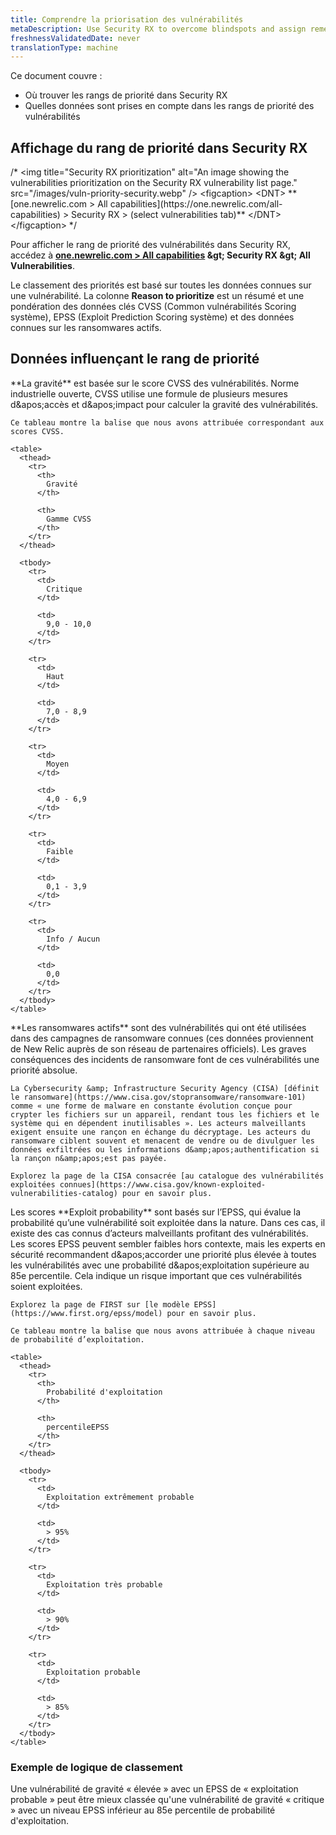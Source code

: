 ```yaml
---
title: Comprendre la priorisation des vulnérabilités
metaDescription: Use Security RX to overcome blindspots and assign remediation to developers as a security team.
freshnessValidatedDate: never
translationType: machine
---
```


Ce document couvre :

* Où trouver les rangs de priorité dans Security RX
* Quelles données sont prises en compte dans les rangs de priorité des vulnérabilités

## Affichage du rang de priorité dans Security RX

/\* &lt;img title=&quot;Security RX prioritization&quot; alt=&quot;An image showing the vulnerabilities prioritization on the Security RX vulnerability list page.&quot; src=&quot;/images/vuln-priority-security.webp&quot; /&gt; &lt;figcaption&gt; &lt;DNT&gt; \*\*\[one.newrelic.com &gt; All capabilities]\(https\://one.newrelic.com/all-capabilities) &gt; Security RX &gt; (select vulnerabilities tab)\*\* &lt;/DNT&gt; &lt;/figcaption&gt; \*/

Pour afficher le rang de priorité des vulnérabilités dans Security RX, accédez à **[one.newrelic.com &gt; All capabilities](https://one.newrelic.com/all-capabilities) &amp;gt; Security RX &amp;gt; All Vulnerabilities**.

Le classement des priorités est basé sur toutes les données connues sur une vulnérabilité. La colonne **Reason to prioritize** est un résumé et une pondération des données clés CVSS (Common vulnérabilités Scoring système), EPSS (Exploit Prediction Scoring système) et des données connues sur les ransomwares actifs.

## Données influençant le rang de priorité

<CollapserGroup>
  <Collapser className="freq-link" id="severity" title="Données de gravité">
    **La gravité** est basée sur le score CVSS des vulnérabilités. Norme industrielle ouverte, CVSS utilise une formule de plusieurs mesures d&amp;apos;accès et d&amp;apos;impact pour calculer la gravité des vulnérabilités.

    Ce tableau montre la balise que nous avons attribuée correspondant aux scores CVSS.

    <table>
      <thead>
        <tr>
          <th>
            Gravité
          </th>

          <th>
            Gamme CVSS
          </th>
        </tr>
      </thead>

      <tbody>
        <tr>
          <td>
            Critique
          </td>

          <td>
            9,0 - 10,0
          </td>
        </tr>

        <tr>
          <td>
            Haut
          </td>

          <td>
            7,0 - 8,9
          </td>
        </tr>

        <tr>
          <td>
            Moyen
          </td>

          <td>
            4,0 - 6,9
          </td>
        </tr>

        <tr>
          <td>
            Faible
          </td>

          <td>
            0,1 - 3,9
          </td>
        </tr>

        <tr>
          <td>
            Info / Aucun
          </td>

          <td>
            0,0
          </td>
        </tr>
      </tbody>
    </table>
  </Collapser>

  <Collapser className="freq-link" id="active-ransomware" title="Données actives sur les ransomwares">
    **Les ransomwares actifs** sont des vulnérabilités qui ont été utilisées dans des campagnes de ransomware connues (ces données proviennent de New Relic auprès de son réseau de partenaires officiels). Les graves conséquences des incidents de ransomware font de ces vulnérabilités une priorité absolue.

    La Cybersecurity &amp; Infrastructure Security Agency (CISA) [définit le ransomware](https://www.cisa.gov/stopransomware/ransomware-101) comme « une forme de malware en constante évolution conçue pour crypter les fichiers sur un appareil, rendant tous les fichiers et le système qui en dépendent inutilisables ». Les acteurs malveillants exigent ensuite une rançon en échange du décryptage. Les acteurs du ransomware ciblent souvent et menacent de vendre ou de divulguer les données exfiltrées ou les informations d&amp;apos;authentification si la rançon n&amp;apos;est pas payée.

    Explorez la page de la CISA consacrée [au catalogue des vulnérabilités exploitées connues](https://www.cisa.gov/known-exploited-vulnerabilities-catalog) pour en savoir plus.
  </Collapser>

  <Collapser className="freq-link" id="exploit-probability" title="Données de probabilité d'exploitation (EPSS)">
    Les scores **Exploit probability** sont basés sur l’EPSS, qui évalue la probabilité qu’une vulnérabilité soit exploitée dans la nature. Dans ces cas, il existe des cas connus d’acteurs malveillants profitant des vulnérabilités. Les scores EPSS peuvent sembler faibles hors contexte, mais les experts en sécurité recommandent d&amp;apos;accorder une priorité plus élevée à toutes les vulnérabilités avec une probabilité d&amp;apos;exploitation supérieure au 85e percentile. Cela indique un risque important que ces vulnérabilités soient exploitées.

    Explorez la page de FIRST sur [le modèle EPSS](https://www.first.org/epss/model) pour en savoir plus.

    Ce tableau montre la balise que nous avons attribuée à chaque niveau de probabilité d’exploitation.

    <table>
      <thead>
        <tr>
          <th>
            Probabilité d'exploitation
          </th>

          <th>
            percentileEPSS
          </th>
        </tr>
      </thead>

      <tbody>
        <tr>
          <td>
            Exploitation extrêmement probable
          </td>

          <td>
            > 95%
          </td>
        </tr>

        <tr>
          <td>
            Exploitation très probable
          </td>

          <td>
            > 90%
          </td>
        </tr>

        <tr>
          <td>
            Exploitation probable
          </td>

          <td>
            > 85%
          </td>
        </tr>
      </tbody>
    </table>
  </Collapser>
</CollapserGroup>

### Exemple de logique de classement

Une vulnérabilité de gravité « élevée » avec un EPSS de « exploitation probable » peut être mieux classée qu'une vulnérabilité de gravité « critique » avec un niveau EPSS inférieur au 85e percentile de probabilité d'exploitation.